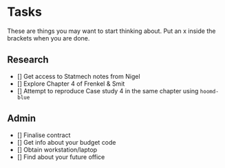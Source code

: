 # Tasks

These are things you may want to start thinking about. Put an x inside the brackets when you are done.

## Research

- [] Get access to Statmech notes from Nigel
- [] Explore Chapter 4 of Frenkel & Smit
- [] Attempt to reproduce Case study 4 in the same chapter using `hoomd-blue`

## Admin

- [] Finalise contract
- [] Get info about your budget code
- [] Obtain workstation/laptop
- [] Find about your future office